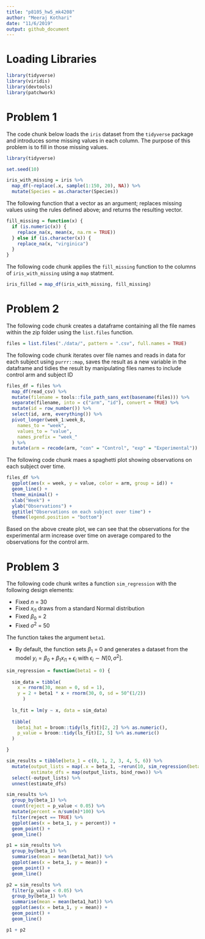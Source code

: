 ```yaml
---
title: "p8105_hw5_mk4208"
author: "Meeraj Kothari"
date: "11/6/2019"
output: github_document
---
```


# Loading Libraries

```r
library(tidyverse)
library(viridis)
library(devtools)
library(patchwork)
```

# Problem 1

The code chunk below loads the `iris` dataset from the `tidyverse` package and introduces some missing values in each column. The purpose of this problem is to fill in those missing values.

```r
library(tidyverse)

set.seed(10)

iris_with_missing = iris %>% 
  map_df(~replace(.x, sample(1:150, 20), NA)) %>%
  mutate(Species = as.character(Species))
```

The following function that a vector as an argument; replaces missing values using the rules defined above; and returns the resulting vector.

```r
fill_missing = function(x) {
  if (is.numeric(x)) {
    replace_na(x, mean(x, na.rm = TRUE))
  } else if (is.character(x)) {
    replace_na(x, "virginica")
  }
}
```

The following code chunk applies the `fill_missing` function to the columns of `iris_with_missing` using a `map` statment. 

```r
iris_filled = map_df(iris_with_missing, fill_missing)
```

# Problem 2 

The following code chunk creates a dataframe containing all the file names within the zip folder using the `list.files` function.

```r
files = list.files("./data/", pattern = ".csv", full.names = TRUE) 
```

The following code chunk iterates over file names and reads in data for each subject using `purrr::map`, saves the result as a new variable in the dataframe and tidies the result by manipulating files names to include control arm and subject ID

```r
files_df = files %>% 
  map_df(read_csv) %>% 
  mutate(filename = tools::file_path_sans_ext(basename(files))) %>%
  separate(filename, into = c("arm", "id"), convert = TRUE) %>% 
  mutate(id = row_number()) %>%
  select(id, arm, everything()) %>%
  pivot_longer(week_1:week_8,
    names_to = "week",
    values_to = "value",
    names_prefix = "week_"
  ) %>% 
  mutate(arm = recode(arm, "con" = "Control", "exp" = "Experimental"))
```

The following code chunk maes a spaghetti plot showing observations on each subject over time. 

```r
files_df %>% 
  ggplot(aes(x = week, y = value, color = arm, group = id)) +
  geom_line() + 
  theme_minimal() + 
  xlab("Week") +
  ylab("Observations") +
  ggtitle("Observations on each subject over time") +
  theme(legend.position = "bottom") 
```

Based on the above create plot, we can see that the observations for the experimental arm increase over time on average compared to the observations for the control arm. 

# Problem 3 

The following code chunk writes a function `sim_regression` with the following design elements: 

* Fixed $n$ = 30 
* Fixed $x_{i1}$ draws from a standard Normal distribution 
* Fixed $\beta_0$ = 2
* Fixed $\sigma^2$ = 50

The function takes the argument `beta1`. 

* By default, the function sets $\beta_1$ = 0 and generates a dataset from the model $y_i = \beta_0 + \beta_1x_{i1} + \epsilon_i$ with $\epsilon_i \sim N[0, \sigma^2]$.

```r
sim_regression = function(beta1 = 0) {
  
  sim_data = tibble(
    x = rnorm(30, mean = 0, sd = 1),
    y = 2 + beta1 * x + rnorm(30, 0, sd = 50^(1/2))
      )
  
  ls_fit = lm(y ~ x, data = sim_data)
  
  tibble(
    beta1_hat = broom::tidy(ls_fit)[2, 2] %>% as.numeric(),
    p_value = broom::tidy(ls_fit)[2, 5] %>% as.numeric()
  )

}
```



```r
sim_results = tibble(beta_1 = c(0, 1, 2, 3, 4, 5, 6)) %>% 
  mutate(output_lists = map(.x = beta_1, ~rerun(10, sim_regression(beta1 = .x))),
         estimate_dfs = map(output_lists, bind_rows)) %>%
  select(-output_lists) %>%
  unnest(estimate_dfs)
```

```r
sim_results %>% 
  group_by(beta_1) %>%
  count(reject = p_value < 0.05) %>% 
  mutate(percent = n/sum(n)*100) %>% 
  filter(reject == TRUE) %>%
  ggplot(aes(x = beta_1, y = percent)) +
  geom_point() + 
  geom_line()
```

```r
p1 = sim_results %>% 
  group_by(beta_1) %>%
  summarise(mean = mean(beta1_hat)) %>% 
  ggplot(aes(x = beta_1, y = mean)) + 
  geom_point() + 
  geom_line()

p2 = sim_results %>% 
  filter(p_value < 0.05) %>% 
  group_by(beta_1) %>%
  summarise(mean = mean(beta1_hat)) %>% 
  ggplot(aes(x = beta_1, y = mean)) + 
  geom_point() +
  geom_line()

p1 + p2
```

